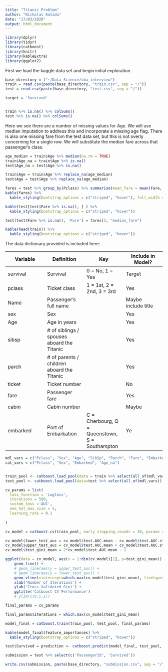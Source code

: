 ```yaml
---
title: "Titanic Problem"
author: "Nicholas Katada"
date: "17/03/2020"
output: html_document
---
```


```r
library(dplyr)
library(tidyr)
library(catboost)
library(knitr)
library(kableExtra)
library(ggplot2)
```

First we load the kaggle data set and begin initial exploration.
```r
base_directory = ("~/Data Science/cba_interview")
train = read.csv(paste(base_directory, "train.csv", sep = "/"))
test = read.csv(paste(base_directory, "test.csv", sep = "/"))

target = 'Survived'


train %>% is.na() %>% colSums()
test %>% is.na() %>% colSums()


```

Here we see there are a number of missing values for Age. We will use median imputation to address this and incorporate a missing age flag. There is also one missing fare from the test data set, but this is not overly concerning for a single row. We will substitute the median fare across that passenger's class.


```r
age_median = train$Age %>% median(na.rm = TRUE)
train$Age_na = train$Age %>% is.na()
test$Age_na = test$Age %>% is.na()

train$Age = train$Age %>% replace_na(age_median)
test$Age = test$Age %>% replace_na(age_median)

fares = test %>% group_by(Pclass) %>% summarise(mean_fare = mean(Fare, na.rm = TRUE), median_fare = median(Fare, na.rm =  TRUE))
kable(fares) %>% 
  kable_styling(bootstrap_options = c("striped", "hover"), full_width = F)

kable(test[test$Fare %>% is.na(), ] ) %>% 
  kable_styling(bootstrap_options = c("striped", "hover"))

test[test$Fare %>% is.na(), 'Fare'] = fares[3, "median_fare"]
```


```r
kable(head(train)) %>% 
  kable_styling(bootstrap_options = c("striped", "hover"))
```

The data dictionary provided is included here:

Variable	| Definition | 	Key | Include in Model?
-- | -- | -- | --
survival |	Survival | 	0 = No, 1 = Yes | Target
pclass|	Ticket class|	1 = 1st, 2 = 2nd, 3 = 3rd | Yes
Name | Passenger's full name | | Maybe include title
sex	|Sex	| | Yes
Age|	Age in years || Yes	
sibsp|	# of siblings / spouses aboard the Titanic	 | | Yes
parch|	# of parents / children aboard the Titanic	|| Yes
ticket|	Ticket number	|| No
fare|	Passenger fare	||Yes
cabin|	Cabin number	||Maybe
embarked|	Port of Embarkation|	C = Cherbourg, Q = Queenstown, S = Southampton | Ye

```r

mdl_vars = c("Pclass", "Sex", "Age", "SibSp", "Parch", "Fare", "Embarked", "Age_na")
cat_vars = c("Pclass", "Sex", "Embarked", "Age_na")


train_pool <- catboost.load_pool(data = train %>% select(all_of(mdl_vars)), label = train[,target], cat_features = cat_vars)
test_pool <- catboost.load_pool(data=test %>% select(all_of(mdl_vars)), cat_features = cat_vars)
```



```r
cv_params = list(
  loss_function = 'Logloss',
  iterations = 500,
  custom_loss ='AUC',
  one_hot_max_size = 5,
  learning_rate = 0.1
  
)

cv_model = catboost.cv(train_pool, early_stopping_rounds = 30, params = cv_params)

cv_model$lower_test_auc = cv_model$test.AUC.mean - cv_model$test.AUC.std
cv_model$upper_test_auc = cv_model$test.AUC.mean + cv_model$test.AUC.std
cv_model$test_gini_mean = 2*cv_model$test.AUC.mean - 1

ggplot(data = cv_model, aes(x = 1:dim(cv_model)[1], y=test_gini_mean)) + 
    geom_line() + 
    # geom_line(aes(y = upper_test_auc)) +
    # geom_line(aes(y = lower_test_auc)) + 
    geom_vline(xintercept=which.max(cv_model$test_gini_mean), linetype="dashed", color = "red") +
    xlab('Number of Iterations') + 
    ylab('Cross Validated Gini') + 
    ggtitle('Catboost CV Performance')
    # ylim(c(0.5,1))

```


```r

final_params = cv_params

final_params$iterations = which.max(cv_model$test_gini_mean)

model_final = catboost.train(train_pool, test_pool, final_params)

kable(model_final$feature_importances) %>% 
  kable_styling(bootstrap_options = c("striped", "hover"))

test$Survived = prediction <- catboost.predict(model_final, test_pool, prediction_type = 'Class')

submission = test %>% select(c('PassengerId', 'Survived'))

write.csv(submission, paste(base_directory, "submission.csv", sep = "/"), row.names = FALSE, quote=FALSE)
```

